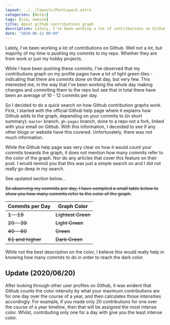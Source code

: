 ```yaml
---
layout: ../../layouts/PostLayout.astro
categories: [Notes]
tags: [vim, neovim]
title: About github contributions graph
description: Lately, I've been working a lot of contributions on Github
date: "2020-06-12 08:00"
---
```



Lately, I've been working a lot of contributions on Github. Well not a lot, but majority of my time is pushing my commits
to my repo. Whether they are from work or just my hobby projects.

While I have been pushing these commits, I've observed that my contributions graph on my profile pages have a lot of light
green tiles - indicating that there are commits done on that day, but very few. This interested me, in the way that I've been
working the whole day making changes and commiting them to the repo but see that in total there have been an average of
10 - 12 commits per day.

So I decided to do a quick search on how Github contribution graphs work. First, I started with the official Github
help page where it explains how Github adds to the graph, depending on your commits to (in short summary): `master` branch,
`gh-pages` branch, done to a repo not a fork, linked with your email on Github. With this information, I deceided to see
if any other blogs or website have this covered. Unfortunately, there was not much information.

While the Github help page was very clear on how it would count your commits towards the graph, it does not mention
how many commits refer to the color of the graph. Nor do any articles that cover this feature on their post. I would remind
you that this was just a simple search on and I did not really go deep in my search.

<Tip>See updated section below...</Tip>

~~So observing my commits per day, I have compiled a small table below to show you how many commits refer to the color
of the graph.~~

| Commits per Day   | Graph Color        |
| ----------------- | ------------------ |
| ~~1 - 19~~        | ~~Lightest Green~~ |
| ~~20 - 39~~       | ~~Light Green~~    |
| ~~40 - 60~~       | ~~Green~~          |
| ~~61 and higher~~ | ~~Dark Green~~     |

While not the best description on the color, I believe this would really help in knowing how many commits to do in order
to reach the dark color.

## Update (2020/06/20)

After looking through other user profiles on Github, it was evident that Github counts the color intensity by what
your maximum contributions are for one day over the course of a year, and then calculates those intensities accordingly.
For example, if you made only 20 contributions for one over the course of a year timeline, then that will be assigned
the most intense color. Whilst, contributing only one for a day with give you the least intense color.

